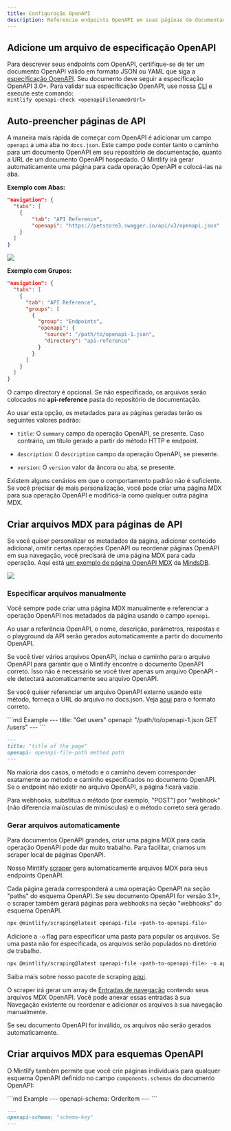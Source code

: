```yaml
---
title: Configuração OpenAPI
description: Referencie endpoints OpenAPI em suas páginas de documentação
---
```


## Adicione um arquivo de especificação OpenAPI

Para descrever seus endpoints com OpenAPI, certifique-se de ter um documento OpenAPI válido em formato JSON ou YAML que siga a [especificação OpenAPI](https://swagger.io/specification/). Seu documento deve seguir a especificação OpenAPI 3.0+.
<Tip>Para validar sua especificação OpenAPI, use nossa [CLI](https://www.npmjs.com/package/mintlify) e execute este comando: <br />`mintlify openapi-check <openapiFilenameOrUrl>`</Tip>

## Auto-preencher páginas de API

A maneira mais rápida de começar com OpenAPI é adicionar um campo `openapi` a uma aba no `docs.json`. Este campo pode conter tanto o caminho para um documento OpenAPI em seu repositório de documentação, quanto a URL de um documento OpenAPI hospedado. O Mintlify irá gerar automaticamente uma página para cada operação OpenAPI e colocá-las na aba.

**Exemplo com Abas:**

```json {5}
"navigation": {
  "tabs": [
    {
        "tab": "API Reference",
        "openapi": "https://petstore3.swagger.io/api/v3/openapi.json"
    }
  ]
}
```

![](/images/autogeneration-with-tabs.png)

**Exemplo com Grupos:**

```json {8-11}
"navigation": {
  "tabs": [
    {
      "tab": "API Reference",
      "groups": [
        {
          "group": "Endpoints",
          "openapi": {
            "source": "/path/to/openapi-1.json",
            "directory": "api-reference"
          }
        }
      ]
    }
  ]
}
```

<Note>O campo directory é opcional. Se não especificado, os arquivos serão colocados no **api-reference** pasta do repositório de documentação.</Note>

Ao usar esta opção, os metadados para as páginas geradas terão os seguintes valores padrão:

* `title`: O `summary` campo da operação OpenAPI, se presente. Caso contrário, um título gerado a partir do método HTTP e endpoint.

* `description`: O `description` campo da operação OpenAPI, se presente.

* `version`: O `version` valor da âncora ou aba, se presente.

Existem alguns cenários em que o comportamento padrão não é suficiente. Se você precisar de mais personalização, você pode criar uma página MDX para sua operação OpenAPI e modificá-la como qualquer outra página MDX.

## Criar arquivos MDX para páginas de API

Se você quiser personalizar os metadados da página, adicionar conteúdo adicional, omitir certas operações OpenAPI ou reordenar páginas OpenAPI em sua navegação, você precisará de uma página MDX para cada operação. Aqui está [um exemplo de página OpenAPI MDX](https://github.com/mindsdb/mindsdb/blob/main/docs/rest/databases/create-databases.mdx) da [MindsDB](https://docs.mindsdb.com/rest/databases/create-databases).&#x20;

![](/images/mindsdb.png)

### Especificar arquivos manualmente

Você sempre pode criar uma página MDX manualmente e referenciar a operação OpenAPI nos metadados da página usando o campo `openapi`.

<Snippet file="api-playground/openapi.mdx" />

Ao usar a referência OpenAPI, o nome, descrição, parâmetros, respostas e o playground da API serão gerados automaticamente a partir do documento OpenAPI.

Se você tiver vários arquivos OpenAPI, inclua o caminho para o arquivo OpenAPI para garantir que o Mintlify encontre o documento OpenAPI correto. Isso não é necessário se você tiver apenas um arquivo OpenAPI - ele detectará automaticamente seu arquivo OpenAPI.

Se você quiser referenciar um arquivo OpenAPI externo usando este método, forneça a URL do arquivo no docs.json. Veja [aqui](https://mintlify.com/docs/settings/global#param-source-4) para o formato correto.

<CodeGroup>
  ```md Example
  ---
  title: "Get users"
  openapi: "/path/to/openapi-1.json GET /users"
  ---
  ```

  ```md Format
  ---
  title: "title of the page"
  openapi: openapi-file-path method path
  ---
  ```
</CodeGroup>

<Note>
  Na maioria dos casos, o método e o caminho devem corresponder exatamente ao método e caminho especificados no documento OpenAPI. Se o endpoint não existir no arquivo OpenAPI, a página ficará vazia.

  Para webhooks, substitua o método (por exemplo, "POST") por "webhook" (não diferencia maiúsculas de minúsculas) e o método correto será gerado.
</Note>

### Gerar arquivos automaticamente

Para documentos OpenAPI grandes, criar uma página MDX para cada operação OpenAPI pode dar muito trabalho. Para facilitar, criamos um scraper local de páginas OpenAPI.

Nosso Mintlify [scraper](https://www.npmjs.com/package/@mintlify/scraping)
gera automaticamente arquivos MDX para seus endpoints OpenAPI.

Cada página gerada corresponderá a uma operação OpenAPI na seção "paths" do esquema OpenAPI. Se seu documento OpenAPI for versão 3.1+, o scraper também gerará páginas para webhooks na seção "webhooks" do esquema OpenAPI.

```bash
npx @mintlify/scraping@latest openapi-file <path-to-openapi-file>
```

Adicione a `-o` flag para especificar uma pasta para popular os arquivos. Se uma pasta não for especificada, os arquivos serão populados no diretório de trabalho.

```bash
npx @mintlify/scraping@latest openapi-file <path-to-openapi-file> -o api-reference
```

Saiba mais sobre nosso pacote de scraping [aqui](https://www.npmjs.com/package/@mintlify/scraping).

O scraper irá gerar um array de
[Entradas de navegação](/settings/global#structure) contendo seus arquivos MDX OpenAPI. Você pode anexar essas entradas à sua Navegação existente ou reordenar e adicionar os arquivos à sua navegação manualmente.

<Note>
  Se seu documento OpenAPI for inválido, os arquivos não serão gerados automaticamente.
</Note>

## Criar arquivos MDX para esquemas OpenAPI

O Mintlify também permite que você crie páginas individuais para qualquer esquema OpenAPI definido no campo `components.schemas` do documento OpenAPI:

<CodeGroup>
  ```md Example
  ---
  openapi-schema: OrderItem
  ---
  ```

  ```md Format
  ---
  openapi-schema: "schema-key"
  ---
  ```
</CodeGroup>
